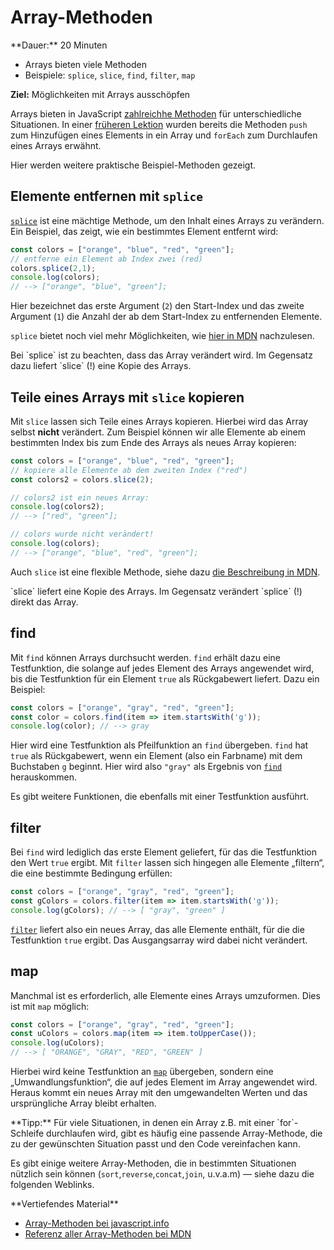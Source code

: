 
# Array-Methoden

<Callout>  
  **Dauer:** 20 Minuten

  - Arrays bieten viele Methoden
  - Beispiele: `splice`, `slice`, `find`, `filter`, `map` 

  **Ziel:** Möglichkeiten mit Arrays ausschöpfen
</Callout>

Arrays bieten in JavaScript 
[zahlreichhe Methoden](https://developer.mozilla.org/en-US/docs/Web/JavaScript/Reference/Global_Objects/Array)
für unterschiedliche Situationen. In einer 
[früheren Lektion](/prog/06-arrays/arrays#ausblick)
wurden bereits die Methoden `push` zum Hinzufügen 
eines Elements in ein Array und `forEach` zum 
Durchlaufen eines Arrays erwähnt. 

Hier werden weitere praktische Beispiel-Methoden
gezeigt.

## Elemente entfernen mit `splice`

[`splice`](https://developer.mozilla.org/en-US/docs/Web/JavaScript/Reference/Global_Objects/Array/splice)
ist eine mächtige Methode, um den Inhalt eines
Arrays zu verändern. Ein Beispiel, das zeigt,
wie ein bestimmtes Element entfernt wird:

```js
const colors = ["orange", "blue", "red", "green"];
// entferne ein Element ab Index zwei (red)
colors.splice(2,1);
console.log(colors); 
// --> ["orange", "blue", "green"];
```

Hier bezeichnet das erste Argument (`2`) den 
Start-Index und das zweite Argument (`1`) die
Anzahl der ab dem Start-Index zu entfernenden 
Elemente.

`splice` bietet noch viel mehr Möglichkeiten, wie
[hier in MDN](https://developer.mozilla.org/en-US/docs/Web/JavaScript/Reference/Global_Objects/Array/splice) nachzulesen.

<Callout type="error">
Bei `splice` ist zu beachten, dass das Array
verändert wird. Im Gegensatz dazu liefert
`slice` (!) eine Kopie des Arrays.
</Callout>

## Teile eines Arrays mit `slice` kopieren

Mit `slice` lassen sich Teile eines Arrays
kopieren. Hierbei wird das Array selbst **nicht**
verändert. Zum Beispiel können wir alle Elemente
ab einem bestimmten Index bis zum Ende des
Arrays als neues Array kopieren:

```js
const colors = ["orange", "blue", "red", "green"];
// kopiere alle Elemente ab dem zweiten Index ("red")
const colors2 = colors.slice(2);

// colors2 ist ein neues Array:
console.log(colors2); 
// --> ["red", "green"];

// colors wurde nicht verändert!
console.log(colors); 
// --> ["orange", "blue", "red", "green"];
```

Auch `slice` ist eine flexible Methode, siehe
dazu [die Beschreibung in MDN](https://developer.mozilla.org/en-US/docs/Web/JavaScript/Reference/Global_Objects/Array/slice).

<Callout type="error">
`slice` liefert eine Kopie des Arrays. Im 
Gegensatz verändert `splice` (!) direkt das Array.
</Callout>

## find

Mit `find` können Arrays durchsucht werden.
`find` erhält dazu eine Testfunktion, die solange
auf jedes Element des Arrays angewendet wird,
bis die Testfunktion für ein Element `true` 
als Rückgabewert liefert. Dazu ein Beispiel:

```js
const colors = ["orange", "gray", "red", "green"];
const color = colors.find(item => item.startsWith('g'));
console.log(color); // --> gray
```

Hier wird eine Testfunktion als Pfeilfunktion 
an `find` übergeben. `find` hat `true` als
Rückgabewert, wenn ein Element (also ein 
Farbname) mit dem Buchstaben `g` beginnt.
Hier wird also `"gray"` als Ergebnis von
[`find`](https://developer.mozilla.org/en-US/docs/Web/JavaScript/Reference/Global_Objects/Array/find) 
herauskommen.

Es gibt weitere Funktionen, die ebenfalls
mit einer Testfunktion ausführt.

## filter

Bei `find` wird lediglich das erste Element
geliefert, für das die Testfunktion den
Wert `true` ergibt. Mit `filter` lassen sich
hingegen alle Elemente „filtern“, die eine 
bestimmte Bedingung erfüllen:

```js
const colors = ["orange", "gray", "red", "green"];
const gColors = colors.filter(item => item.startsWith('g'));
console.log(gColors); // --> [ "gray", "green" ]
```

[`filter`](https://developer.mozilla.org/en-US/docs/Web/JavaScript/Reference/Global_Objects/Array/filter) 
liefert also ein neues Array, das alle 
Elemente enthält, für die die Testfunktion
`true` ergibt. Das Ausgangsarray wird dabei 
nicht verändert.

## map

Manchmal ist es erforderlich, alle Elemente
eines Arrays umzuformen. Dies ist mit `map`
möglich:

```js
const colors = ["orange", "gray", "red", "green"];
const uColors = colors.map(item => item.toUpperCase());
console.log(uColors); 
// --> [ "ORANGE", "GRAY", "RED", "GREEN" ]
```

Hierbei wird keine Testfunktion an [`map`](https://developer.mozilla.org/en-US/docs/Web/JavaScript/Reference/Global_Objects/Array/map) 
übergeben, sondern eine „Umwandlungsfunktion“,
die auf jedes Element im Array angewendet wird.
Heraus kommt ein neues Array mit den umgewandelten
Werten und das ursprüngliche Array bleibt erhalten.

<Callout type="warning">
**Tipp:** Für viele Situationen, in denen
ein Array z.B. mit einer `for`-Schleife
durchlaufen wird, gibt es häufig eine
passende Array-Methode, die zu der gewünschten 
Situation passt und den Code vereinfachen kann.
</Callout>

Es gibt einige weitere Array-Methoden, die in
bestimmten Situationen nützlich sein können
(`sort`,`reverse`,`concat`,`join`, u.v.a.m)
&mdash; siehe dazu die folgenden Weblinks.

<Callout type="warning">
**Vertiefendes Material**

- [Array-Methoden bei javascript.info](https://javascript.info/array-methods)
- [Referenz aller Array-Methoden bei MDN](https://developer.mozilla.org/en-US/docs/Web/JavaScript/Reference/Global_Objects/Array)
</Callout>